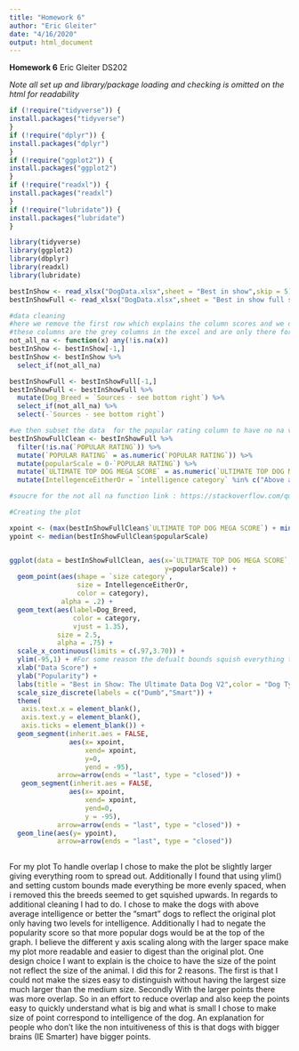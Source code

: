 ```yaml
---
title: "Homework 6"
author: "Eric Gleiter"
date: "4/16/2020"
output: html_document
---
```

**Homework 6**
Eric Gleiter
DS202

*Note all set up and library/package loading and checking is omitted on the html for readability*
```r
if (!require("tidyverse")) {
install.packages("tidyverse")
}
if (!require("dplyr")) {
install.packages("dplyr")
}
if (!require("ggplot2")) {
install.packages("ggplot2")
}
if (!require("readxl")) {
install.packages("readxl")
}
if (!require("lubridate")) {
install.packages("lubridate")
}

```

```r
library(tidyverse)
library(ggplot2)
library(dbplyr)
library(readxl)
library(lubridate)

bestInShow <- read_xlsx("DogData.xlsx",sheet = "Best in show",skip = 5)
bestInShowFull <- read_xlsx("DogData.xlsx",sheet = "Best in show full sheet", skip = 2)


```

```r
#data cleaning
#here we remove the first row which explains the column scores and we drop the columns where all values are null
#these columns are the grey columns in the excel and are only there for visual reasons
not_all_na <- function(x) any(!is.na(x))
bestInShow <- bestInShow[-1,]
bestInShow <- bestInShow %>%
  select_if(not_all_na)

bestInShowFull <- bestInShowFull[-1,]
bestInShowFull <- bestInShowFull %>%
  mutate(Dog_Breed = `Sources - see bottom right`) %>%
  select_if(not_all_na) %>%
  select(-`Sources - see bottom right`)

#we then subset the data  for the popular rating column to have no na values as these are all the dogs included in the infographic
bestInShowFullClean <- bestInShowFull %>%
  filter(!is.na(`POPULAR RATING`)) %>%
  mutate(`POPULAR RATING` = as.numeric(`POPULAR RATING`)) %>%
  mutate(popularScale = 0-`POPULAR RATING`) %>%
  mutate(`ULTIMATE TOP DOG MEGA SCORE` = as.numeric(`ULTIMATE TOP DOG MEGA SCORE`)) %>%
  mutate(IntellegenceEitherOr = `intelligence category` %in% c("Above average","Excellent","Brightest"))

#soucre for the not all na function link : https://stackoverflow.com/questions/2643939/remove-columns-from-dataframe-where-all-values-are-na
```

```r
#Creating the plot

xpoint <- (max(bestInShowFullClean$`ULTIMATE TOP DOG MEGA SCORE`) + min(bestInShowFullClean$`ULTIMATE TOP DOG MEGA SCORE`))/2
ypoint <- median(bestInShowFullClean$popularScale)


ggplot(data = bestInShowFullClean, aes(x=`ULTIMATE TOP DOG MEGA SCORE`, 
                                       y=popularScale)) +
  geom_point(aes(shape = `size category`, 
                 size = IntellegenceEitherOr,
                 color = category),
             alpha = .2) +
  geom_text(aes(label=Dog_Breed,
                color = category,
                vjust = 1.35),
            size = 2.5,
            alpha = .75) + 
  scale_x_continuous(limits = c(.97,3.70)) +
  ylim(-95,1) + #For some reason the defualt bounds squish everything together
  xlab("Data Score") + 
  ylab("Popularity") +
  labs(title = "Best in Show: The Ultimate Data Dog V2",color = "Dog Type", shape = "Dog Size", size = "Intelligence") +
  scale_size_discrete(labels = c("Dumb","Smart")) +
  theme(
   axis.text.x = element_blank(),
   axis.text.y = element_blank(),
   axis.ticks = element_blank()) + 
  geom_segment(inherit.aes = FALSE,
               aes(x= xpoint,
                   xend= xpoint,
                   y=0,
                   yend = -95),
            arrow=arrow(ends = "last", type = "closed")) +
   geom_segment(inherit.aes = FALSE,
               aes(x= xpoint,
                   xend= xpoint,
                   yend=0,
                   y = -95),
            arrow=arrow(ends = "last", type = "closed")) +
  geom_line(aes(y= ypoint),
            arrow=arrow(ends = "last", type = "closed")) 
  

```


For my plot To handle overlap I chose to make the plot be slightly larger giving everything room to spread out. Additionally I found that using ylim() and setting custom bounds made everything be more evenly spaced, when i removed this the breeds seemed to get squished upwards. In regards to additional cleaning I had to do. I chose to make the dogs with above average intelligence or better the "smart" dogs to reflect the original plot only having two levels for intelligence. Additionally I had to negate the popularity score so that more popular dogs would be at the top of the graph. I believe the different y axis scaling along with the larger space make my plot more readable and easier to digest than the original plot. One design choice I want to explain is the choice to have the size of the point not reflect the size of the animal. I did this for 2 reasons. The first is that I could not make the sizes easy to distinguish without having the largest size much larger than the medium size. Secondly With the larger points there was more overlap. So in an effort to reduce overlap and also keep the points easy to quickly understand what is big and what is small I chose to make size of point correspond to intelligence of the dog. An explanation for people who don't like the non intuitiveness of this is that dogs with bigger brains (IE Smarter) have bigger points. 